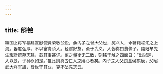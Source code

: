 ```yaml
---
---
---
```

title: 斛铭
---




镇国上将军福建宣慰使费荣敏公松，余内子之曾大父也，吴兴人，今著籍松江之上海。器度弘厚，不以富贵骄人。轻财好施，勇于为义，人皆称曰费佛子。陵阳牟先生瓛所撰墓志铭，载其事甚详。家之量衡无二致，刻铭于斛之四面曰：“出以是，入以是，子孙永如是。”推此则真古仁人之用心者矣。内子之大父良显侯拱辰，父昭武大将军雄，皆世守其业，克不坠先志云。